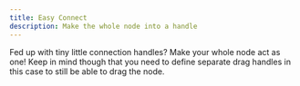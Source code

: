 ```yaml
---
title: Easy Connect
description: Make the whole node into a handle
---
```


Fed up with tiny little connection handles? Make your whole node act as one!
Keep in mind though that you need to define separate drag handles in this case
to still be able to drag the node.

<RemoteCodeViewer route="examples/nodes/easy-connect" framework="svelte" />
